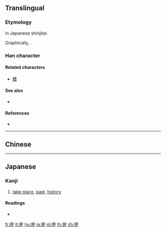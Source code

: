 {{also|歷|历}}
==Translingual==
{{Han simplified forms|歷|歴|历}}

===Etymology===
{{Han simp|歷|f=秝|t=林}} in Japanese shinjitai.

Graphically, {{Han compound|厂|林|止}}.

===Han character===
{{Han char|rn=77|rad=止|as=10|sn=14|four=|canj=MDDM|ids=⿸𠩵止}}

====Related characters====
* [[暦]]

====See also====
* {{l|mul|麻}}

====References====
* {{Han ref|kx=0577.081|dkj=16334|hdz=21444.070|uh=6B74|ud=27508}}

----

==Chinese==
{{zh-see|歷|v}}

----

==Japanese==

===Kanji===
{{ja-kanji|grade=4|rs=止10|style=s|kyu=歷}}

# [[take place]], [[past]], [[history]]

====Readings====
* {{ja-readings|on=[[れき]] (reki), [[りゃく]] (ryaku)|kun=[[へる]] (heru)}}

[[fr:歴]]
[[it:歴]]
[[hu:歴]]
[[ja:歴]]
[[pl:歴]]
[[th:歴]]
[[zh:歴]]